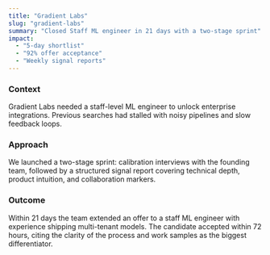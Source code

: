 ```yaml
---
title: "Gradient Labs"
slug: "gradient-labs"
summary: "Closed Staff ML engineer in 21 days with a two-stage sprint"
impact:
  - "5-day shortlist"
  - "92% offer acceptance"
  - "Weekly signal reports"
---
```


### Context

Gradient Labs needed a staff-level ML engineer to unlock enterprise integrations. Previous searches had stalled with noisy pipelines and slow feedback loops.

### Approach

We launched a two-stage sprint: calibration interviews with the founding team, followed by a structured signal report covering technical depth, product intuition, and collaboration markers.

### Outcome

Within 21 days the team extended an offer to a staff ML engineer with experience shipping multi-tenant models. The candidate accepted within 72 hours, citing the clarity of the process and work samples as the biggest differentiator.
